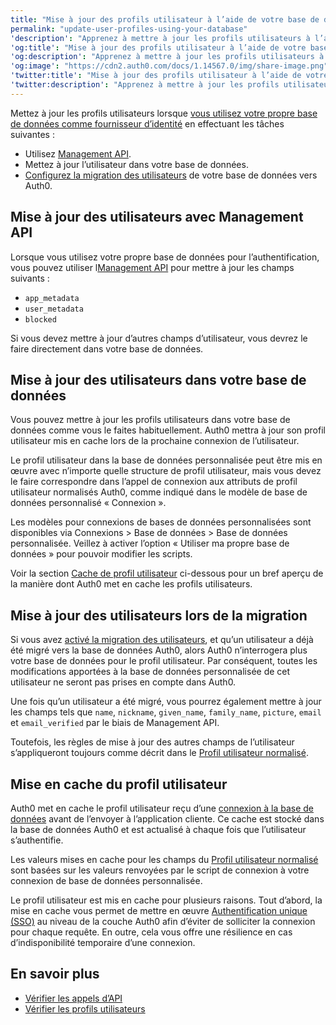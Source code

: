 ```yaml
---
title: "Mise à jour des profils utilisateur à l’aide de votre base de données"
permalink: "update-user-profiles-using-your-database"
'description': "Apprenez à mettre à jour les profils utilisateurs à l’aide de votre propre base de données en tant que fournisseur d’identités."
'og:title': "Mise à jour des profils utilisateur à l’aide de votre base de données"
'og:description': "Apprenez à mettre à jour les profils utilisateurs à l’aide de votre propre base de données en tant que fournisseur d’identités."
'og:image': "https://cdn2.auth0.com/docs/1.14567.0/img/share-image.png"
'twitter:title': "Mise à jour des profils utilisateur à l’aide de votre base de données"
'twitter:description': "Apprenez à mettre à jour les profils utilisateurs à l’aide de votre propre base de données en tant que fournisseur d’identités."
---
```


Mettez à jour les profils utilisateurs lorsque [vous utilisez votre propre base de données comme fournisseur d’identité](/docs/fr-ca/connections/database/custom-db) en effectuant les tâches suivantes :

* Utilisez [Management API](/docs/fr-ca/api/management/v2#!/Users/patch_users_by_id).
* Mettez à jour l’utilisateur dans votre base de données.
* [Configurez la migration des utilisateurs](/docs/fr-ca/manage-users/user-migration/configure-automatic-migration-from-your-database) de votre base de données vers Auth0.

## Mise à jour des utilisateurs avec Management API

Lorsque vous utilisez votre propre base de données pour l’authentification, vous pouvez utiliser l[Management API](/docs/fr-ca/api/management/v2) pour mettre à jour les champs suivants :

* `app_metadata`
* `user_metadata`
* `blocked`

Si vous devez mettre à jour d’autres champs d’utilisateur, vous devrez le faire directement dans votre base de données.

## Mise à jour des utilisateurs dans votre base de données

Vous pouvez mettre à jour les profils utilisateurs dans votre base de données comme vous le faites habituellement. Auth0 mettra à jour son profil utilisateur mis en cache lors de la prochaine connexion de l’utilisateur.

Le profil utilisateur dans la base de données personnalisée peut être mis en œuvre avec n’importe quelle structure de profil utilisateur, mais vous devez le faire correspondre dans l’appel de connexion aux attributs de profil utilisateur normalisés Auth0, comme indiqué dans le modèle de base de données personnalisé « Connexion ».

Les modèles pour connexions de bases de données personnalisées sont disponibles via
Connexions > Base de données > Base de données personnalisée. Veillez à activer l’option « Utiliser ma propre base de données » pour pouvoir modifier les scripts.

Voir la section [Cache de profil utilisateur](#user-profile-cache) ci-dessous pour un bref aperçu de la manière dont Auth0 met en cache les profils utilisateurs.

## Mise à jour des utilisateurs lors de la migration

Si vous avez [activé la migration des utilisateurs](/docs/fr-ca/connections/database/migrating), et qu’un utilisateur a déjà été migré vers la base de données Auth0, alors Auth0 n’interrogera plus votre base de données pour le profil utilisateur. Par conséquent, toutes les modifications apportées à la base de données personnalisée de cet utilisateur ne seront pas prises en compte dans Auth0.

Une fois qu’un utilisateur a été migré, vous pourrez également mettre à jour les champs tels que `name`, `nickname`, `given_name`, `family_name`, `picture`, `email` et `email_verified` par le biais de <Tooltip href="/docs/docs/fr-ca/glossary?term=management-api" tip="Management API
Un produit permettant aux clients d’effectuer des tâches administratives." cta="Voir le glossaire">Management API</Tooltip>.

Toutefois, les règles de mise à jour des autres champs de l’utilisateur s’appliqueront toujours comme décrit dans le [Profil utilisateur normalisé](/docs/fr-ca/manage-users/user-accounts/user-profiles/normalized-user-profiles).

## Mise en cache du profil utilisateur

Auth0 met en cache le profil utilisateur reçu d’une [connexion à la base de données](/docs/fr-ca/connections/database) avant de l’envoyer à l’application cliente. Ce cache est stocké dans la base de données Auth0 et est actualisé à chaque fois que l’utilisateur s’authentifie.

Les valeurs mises en cache pour les champs du [Profil utilisateur normalisé](/docs/fr-ca/users/normalized/auth0/normalized-user-profile-schema) sont basées sur les valeurs renvoyées par le script de connexion à votre connexion de base de données personnalisée.

Le profil utilisateur est mis en cache pour plusieurs raisons. Tout d’abord, la mise en cache vous permet de mettre en œuvre [Authentification unique (SSO)](/docs/fr-ca/authenticate/single-sign-on) au niveau de la couche Auth0 afin d’éviter de solliciter la connexion pour chaque requête. En outre, cela vous offre une résilience en cas d’indisponibilité temporaire d’une connexion.

## En savoir plus

* [Vérifier les appels d’API](/docs/fr-ca/troubleshoot/authentication-issues/check-api-calls)
* [Vérifier les profils utilisateurs](/docs/fr-ca/troubleshoot/authentication-issues/check-user-profiles)